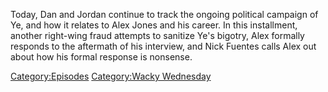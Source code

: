 {{DEFAULTSORT:
    #_EPISODE_0755:Ye Takes a Sip of (Mc)Guinness
}}{{Episode
    | title           = Ye Takes a Sip of (Mc)Guinness
    | caption         = [https://knowledgefight.libsyn.com/755-ye-takes-a-sip-of-mcguinness Listen to this episode on Libsyn]
    | episodeNumber   = 755
    | length          = 02:44:26
    | airDate         = December 9, 2022
    | episodeType     = [[:Category:Wacky Wednesday|Wacky Wednesday]]
    | appearance      = [[Kanye West]], [[Nick Fuentes]], [[Gavin McInnes]]
    | previousEpisode = [[754: Formulaic Objections Part 12]]
}}

{{Stub}}

Today, Dan and Jordan continue to track the ongoing political campaign of Ye, and how it relates to Alex Jones and his career.  In this installment, another right-wing fraud attempts to sanitize Ye's bigotry, Alex formally responds to the aftermath of his interview, and Nick Fuentes calls Alex out about how his formal response is nonsense.

[[Category:Episodes]]
[[Category:Wacky Wednesday]]
